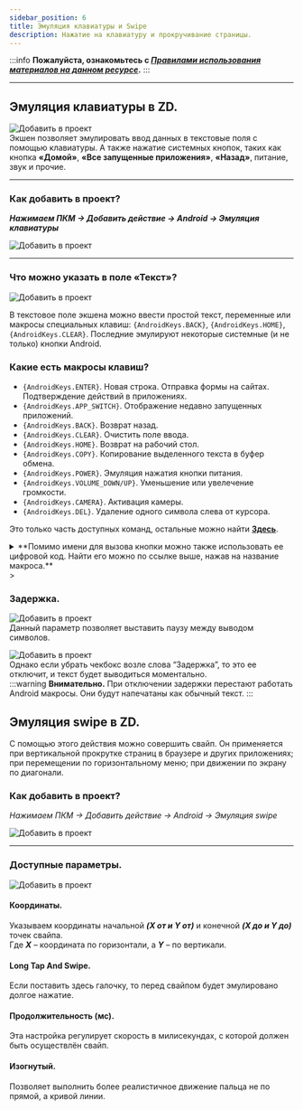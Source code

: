```yaml
---
sidebar_position: 6
title: Эмуляция клавиатуры и Swipe 
description: Нажатие на клавиатуру и прокручивание страницы.
---
```

:::info **Пожалуйста, ознакомьтесь с [*Правилами использования материалов на данном ресурсе*](../Disclaimer).**
:::
_______________________________________________
## Эмуляция клавиатуры в ZD.  
![Добавить в проект](./assets/Keyboard_and_Swipe/Keyboard_and_Swipe_pic1.png)  
Экшен позволяет эмулировать ввод данных в текстовые поля с помощью клавиатуры. А также нажатие системных кнопок, таких как кнопка **«Домой»**, **«Все запущенные приложения»**, **«Назад»**,  питание, звук и прочие.  
_______________________________________________
### Как добавить в проект?  
***Нажимаем ПКМ → Добавить действие → Android → Эмуляция клавиатуры***  

![Добавить в проект](./assets/Keyboard_and_Swipe/Keyboard_and_Swipe_pic2.png)
_______________________________________________ 
### Что можно указать в поле «Текст»?  
![Добавить в проект](./assets/Keyboard_and_Swipe/Keyboard_and_Swipe_pic3.png) 

В текстовое поле экшена можно ввести простой текст, переменные или макросы специальных клавиш: `{AndroidKeys.BACK}`, `{AndroidKeys.HOME}`, `{AndroidKeys.CLEAR}`. Последние эмулируют некоторые системные (и не только) кнопки Android.   

### Какие есть макросы клавиш?  
- `{AndroidKeys.ENTER}`. Новая строка. Отправка формы на сайтах. Подтверждение действий в приложениях.    
- `{AndroidKeys.APP_SWITCH}`. Отображение недавно запущенных приложений.  
- `{AndroidKeys.BACK}`. Возврат назад.  
- `{AndroidKeys.CLEAR}`. Очистить поле ввода.  
- `{AndroidKeys.HOME}`. Возврат на рабочий стол.  
- `{AndroidKeys.COPY}`. Копирование выделенного текста в буфер обмена.  
- `{AndroidKeys.POWER}`. Эмуляция нажатия кнопки питания.  
- `{AndroidKeys.VOLUME_DOWN/UP}`. Уменьшение или увелечение громкости.  
- `{AndroidKeys.CAMERA}`. Активация камеры.  
- `{AndroidKeys.DEL}`. Удаление одного символа слева от курсора.  

Это только часть доступных команд, остальные можно найти [**Здесь**](https://developer.android.com/reference/android/view/KeyEvent).  

<details>
<summary>**Помимо имени для вызова кнопки можно также использовать ее цифровой код.  
Найти его можно по ссылке выше, нажав на название макроса.**</summary>
<!--All you need is a blank line-->

   ![Цифровой код](./assets/Keyboard_and_Swipe/Keyboard_and_Swipe_pic4.png)
</details>
>  
 
### Задержка.  
![Добавить в проект](./assets/Keyboard_and_Swipe/Keyboard_and_Swipe_pic5.png)  
Данный параметр позволяет выставить паузу между выводом символов.  

![Добавить в проект](./assets/Keyboard_and_Swipe/Keyboard_and_Swipe_pic6.png)  
Однако если убрать чекбокс возле слова “Задержка”, то это ее отключит, и текст будет выводиться моментально.  
:::warning **Внимательно.**
При отключении задержки перестают работать Android макросы. Они будут напечатаны как обычный текст.
::: 

## Эмуляция swipe в ZD.   
С помощью этого действия можно совершить свайп. Он применяется при вертикальной прокрутке страниц в браузере и других приложениях; при перемещении по горизонтальному меню; при движении по экрану по диагонали.   
### Как добавить в проект?  
*Нажимаем ПКМ → Добавить действие → Android → Эмуляция swipe*  

![Добавить в проект](./assets/Keyboard_and_Swipe/Keyboard_and_Swipe_pic8.png) 
_______________________________________________ 
### Доступные параметры.  
![Добавить в проект](./assets/Keyboard_and_Swipe/Keyboard_and_Swipe_pic7.png) 
#### Координаты.  
Указываем координаты начальной ***(X от и Y от)*** и конечной ***(X до и Y до)*** точек свайпа.  
Где ***X*** – координата по горизонтали, а ***Y*** – по вертикали.  
#### Long Tap And Swipe.  
Если поставить здесь галочку, то перед свайпом будет эмулировано долгое нажатие.  
#### Продолжительность (мс).  
Эта настройка регулирует скорость в милисекундах, с которой должен быть осуществлён свайп.  
#### Изогнутый.  
Позволяет выполнить более реалистичное движение пальца не по прямой, а кривой линии.






